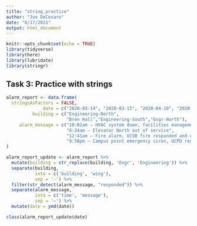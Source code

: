 ```yaml
---
title: "string_practice"
author: "Joe DeCesaro"
date: "8/17/2021"
output: html_document
---
```


```r
knitr::opts_chunk$set(echo = TRUE)
library(tidyverse)
library(here)
library(lubridate)
library(stringr)
```

## Task 3: Practice with strings
```r
alarm_report <- data.frame(
  stringsAsFactors = FALSE,
              date = c("2020-03-14", "2020-03-15", "2020-04-10", "2020-04-18"),
          building = c("Engineering-North",
                       "Bren Hall","Engineering-South","Engr-North"),
     alarm_message = c("10:02am – HVAC system down, facilities management alerted",
                       "8:24am – Elevator North out of service",
                       "12:41am – Fire alarm, UCSB fire responded and cleared",
                       "9:58pm – Campus point emergency siren, UCPD responded")
)
```

```r
alarm_report_update <- alarm_report %>%
  mutate(building = str_replace(building, 'Engr', 'Engineering')) %>%
  separate(building,
           into = c('building', 'wing'),
           sep = '-') %>% 
  filter(str_detect(alarm_message, "responded")) %>% 
  separate(alarm_message,
           into = c('time', 'message'),
           sep = '–') %>% 
  mutate(date = ymd(date))

class(alarm_report_update$date)
```


